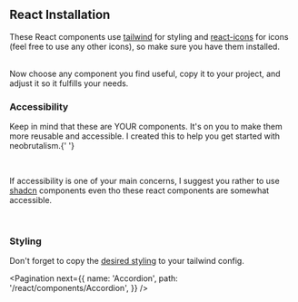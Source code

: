 
## React Installation

These React components use <a target="_blank" href="https://tailwindcss.com/">tailwind</a> for styling and <a target="_blank" href="https://react-icons.github.io/react-icons/">react-icons</a> for icons (feel free to use any other icons), so make sure you have them installed.

<br />
Now choose any component you find useful, copy it to your project, and adjust it
so it fulfills your needs.

<br />

### Accessibility

Keep in mind that these are YOUR components. It's on you to make them more reusable
and accessible. I created this to help you get started with neobrutalism.{' '}

<br />

If accessibility is one of your main concerns, I suggest you rather to use <a href='/shadcn/installation'>shadcn</a> components even tho these react components are somewhat accessible.

<br />

### Styling

Don't forget to copy the <a href='/docs/styling'>desired styling</a> to your tailwind config.

<Pagination
  next={{
    name: 'Accordion',
    path: '/react/components/Accordion',
  }}
/>
